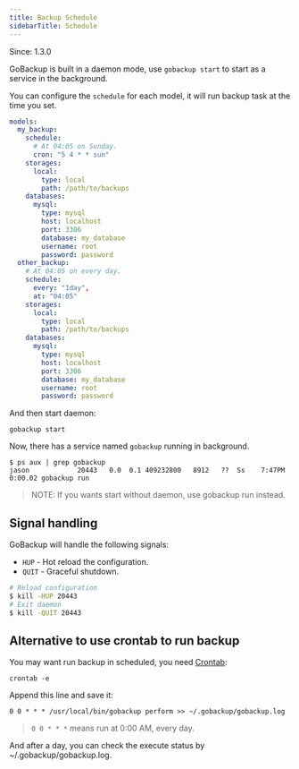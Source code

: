 ```yaml
---
title: Backup Schedule
sidebarTitle: Schedule
---
```


<Note>Since: 1.3.0</Note>

GoBackup is built in a daemon mode, use `gobackup start` to start as a service in the background.

You can configure the `schedule` for each model, it will run backup task at the time you set.

```yml
models:
  my_backup:
    schedule:
      # At 04:05 on Sunday.
      cron: "5 4 * * sun"
    storages:
      local:
        type: local
        path: /path/to/backups
    databases:
      mysql:
        type: mysql
        host: localhost
        port: 3306
        database: my_database
        username: root
        password: password
  other_backup:
    # At 04:05 on every day.
    schedule:
      every: "1day",
      at: "04:05"
    storages:
      local:
        type: local
        path: /path/to/backups
    databases:
      mysql:
        type: mysql
        host: localhost
        port: 3306
        database: my_database
        username: root
        password: password
```

And then start daemon:

```shell
gobackup start
```

Now, there has a service named `gobackup` running in background.

```
$ ps aux | grep gobackup
jason            20443   0.0  0.1 409232800   8912   ??  Ss    7:47PM   0:00.02 gobackup run
```

> NOTE: If you wants start without daemon, use gobackup run instead.

## Signal handling

GoBackup will handle the following signals:

- `HUP` - Hot reload the configuration.
- `QUIT` - Graceful shutdown.

```bash
# Reload configuration
$ kill -HUP 20443
# Exit daemon
$ kill -QUIT 20443
```

## Alternative to use crontab to run backup

You may want run backup in scheduled, you need [Crontab](https://en.wikipedia.org/wiki/Cron):

```shell
crontab -e
```

Append this line and save it:

```
0 0 * * * /usr/local/bin/gobackup perform >> ~/.gobackup/gobackup.log
```

> `0 0 * * *` means run at 0:00 AM, every day.

And after a day, you can check the execute status by ~/.gobackup/gobackup.log.
